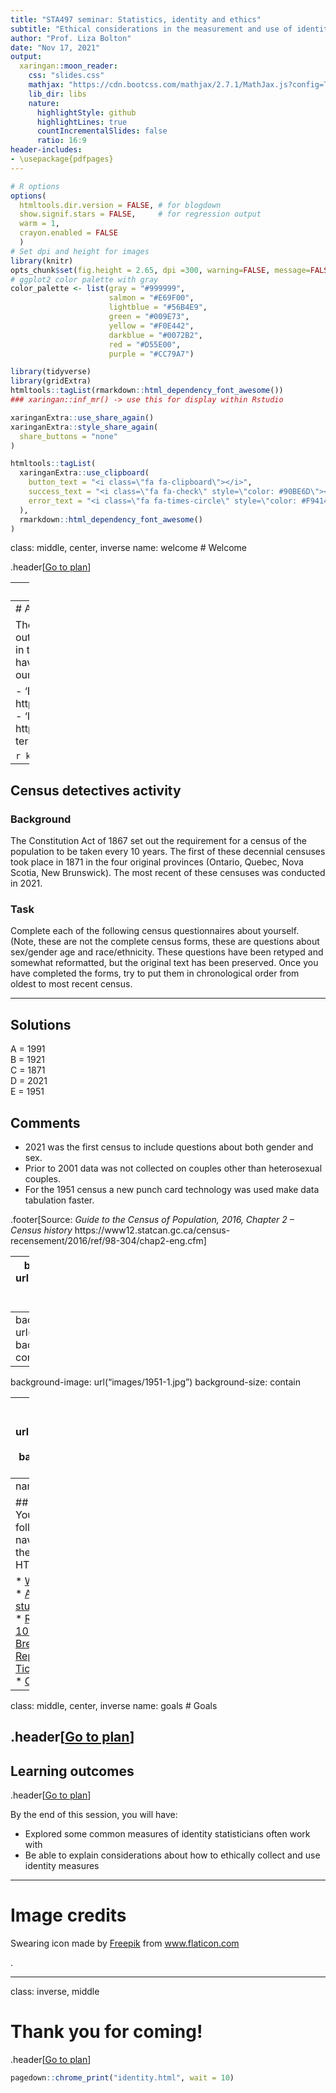 ```yaml
---
title: "STA497 seminar: Statistics, identity and ethics"
subtitle: "Ethical considerations in the measurement and use of identity data"
author: "Prof. Liza Bolton"
date: "Nov 17, 2021"
output:
  xaringan::moon_reader:
    css: "slides.css"
    mathjax: "https://cdn.bootcss.com/mathjax/2.7.1/MathJax.js?config=TeX-MML-AM_HTMLorMML"
    lib_dir: libs
    nature:
      highlightStyle: github
      highlightLines: true
      countIncrementalSlides: false
      ratio: 16:9
header-includes:
- \usepackage{pdfpages}
---
```


```r
# R options
options(
  htmltools.dir.version = FALSE, # for blogdown
  show.signif.stars = FALSE,     # for regression output
  warm = 1,
  crayon.enabled = FALSE
  )
# Set dpi and height for images
library(knitr)
opts_chunk$set(fig.height = 2.65, dpi =300, warning=FALSE, message=FALSE) 
# ggplot2 color palette with gray
color_palette <- list(gray = "#999999", 
                      salmon = "#E69F00", 
                      lightblue = "#56B4E9", 
                      green = "#009E73", 
                      yellow = "#F0E442", 
                      darkblue = "#0072B2", 
                      red = "#D55E00", 
                      purple = "#CC79A7")

library(tidyverse)
library(gridExtra)
htmltools::tagList(rmarkdown::html_dependency_font_awesome())
### xaringan::inf_mr() -> use this for display within Rstudio

xaringanExtra::use_share_again()
xaringanExtra::style_share_again(
  share_buttons = "none"
)

htmltools::tagList(
  xaringanExtra::use_clipboard(
    button_text = "<i class=\"fa fa-clipboard\"></i>",
    success_text = "<i class=\"fa fa-check\" style=\"color: #90BE6D\"></i>",
    error_text = "<i class=\"fa fa-times-circle\" style=\"color: #F94144\"></i>"
  ),
  rmarkdown::html_dependency_font_awesome()
)
```


class: middle, center, inverse
name: welcome
# Welcome

.header[<u>[Go to plan](#plan)</u>]

---
class: center

# Land Acknowledgement

As we finally meet together in person, let us begin by acknowledging the land that we are meeting on today. The land on which our University operates is the traditional lands of the Anishinaabe, the Haudenosaunee and the Mississaugas of the Credit. With the Dish With One Spoon treaty, these peoples agreed to share and protect this land, and all those who have come here since, both Indigenous and non-Indigenous, are invited into this treaty in a spirit of respect and peace. I also seek to acknowledge that this is, more recently, Treaty 13 land, a treaty between the Mississaugas and the British Crown.

Today we come together to discuss statistics and human biology, two fields that have been part of historical and ongoing colonization,  oppression and harm of Indigenous peoples. Let us take this moment to remind ourselves of our responsibilities to this land, its original peoples, and to each other and work to be ethical and culturally competent practitioners in our chosen fields.


---
# A note on language

There is some language referenced in this seminar that is outdated and can be offensive. These terms are used only in the context of the historical documents from which they have been drawn, and seek to illustrate the development of our social understandings of identity.

- 'Eskimo': https://www.thecanadianencyclopedia.ca/en/article/eskimo  
- 'Indian': https://www.thecanadianencyclopedia.ca/en/article/indian-term

```r
knitr::include_graphics("images/swearing.png")
```

---

## Census detectives activity

### Background
The Constitution Act of 1867 set out the requirement for a census of the population to be taken every 10 years. The first of these decennial censuses took place in 1871 in the four original provinces (Ontario, Quebec, Nova Scotia, New Brunswick). The most recent of these censuses was conducted in 2021.

### Task
Complete each of the following census questionnaires about yourself. (Note, these are not the complete census forms, these are questions about sex/gender age and race/ethnicity.
These questions have been retyped and somewhat reformatted, but the original text has been preserved.
Once you have completed the forms, try to put them in chronological order from oldest to most recent census.

---

## Solutions

A = 1991  
B = 1921  
C = 1871  
D = 2021  
E = 1951  

## Comments

- 2021 was the first census to include questions about both gender and sex.  
- Prior to 2001 data was not collected on couples other than heterosexual couples.  
- For the 1951 census a new punch card technology was used make data tabulation faster.

.footer[Source: _Guide to the Census of Population, 2016, Chapter 2 – Census history_ https://www12.statcan.gc.ca/census-recensement/2016/ref/98-304/chap2-eng.cfm]

---
background-image: url("images/1871.jpg")
background-size: contain

---
background-image: url("images/1921.jpg")
background-size: contain

---
background-image: url("images/1951-1.jpg")
background-size: contain

---
background-image: url("images/1951-2.png")
background-size: contain

---
name: plan

## Plan for today
You can click the following links to navigate through the slides (in the HTML version).

* [Welcome](#welcome)
* [Goals](#goals)
* [Activity 1](#act1)
* [Case study](#fish)
* [Breakout 1](#breakout1)
* [Report back 1](#report1)
* [10 minute break](#break)
* [Breakout 2](#breakout2)
* [Report back 2](#report2)
* [Ticket out the door](#ticket)
* [Closing](#close)

---
class: middle, center, inverse
name: goals
# Goals

.header[<u>[Go to plan](#plan)</u>]
---

## Learning outcomes

.header[<u>[Go to plan](#plan)</u>]


By the end of this session, you will have:

- Explored some common measures of identity statisticians often work with 
- Be able to explain considerations about how to ethically collect and use identity measures

---

# Image credits

Swearing icon made by <a href="https://www.freepik.com" title="Freepik">Freepik</a> from <a href="https://www.flaticon.com/" title="Flaticon">www.flaticon.com</a></div>.


---

class: inverse, middle

# Thank you for coming!

.header[<u>[Go to plan](#plan)</u>]

```r

pagedown::chrome_print("identity.html", wait = 10)

```
